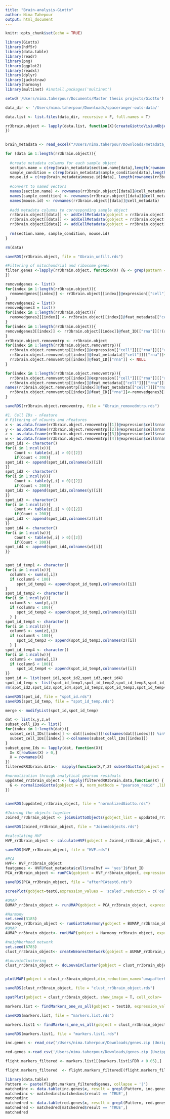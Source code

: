 ```yaml
---
title: "Brain-analysis-Giotto"
author: Nima Tahepour
output: html_document
---
```


```r
knitr::opts_chunk$set(echo = TRUE)
```

```r
library(Giotto)
library(hdf5r)
library(data.table)
library(readr)
library(png)
library(ggplot2)
library(readxl)
library(dplyr)
library(jackstraw)
library(harmony)
library(multinet) #install.packages('multinet')

```

```r
setwd('/Users/nima.taherpour/Documents/Master thesis projects/Giotto')
```

```r
data_dir <- '/Users/nima.taherpour/Downloads/spaceranger-outs-data/'

data.list <- list.files(data_dir, recursive = F, full.names = T)

```



```r
rr3brain.object <- lapply(data.list, function(X){createGiottoVisiumObject(visium_dir = X,gene_column_index = 2, expr_data ='filter',,h5_gene_ids = c("symbols", "ensembl"),h5_tissue_positions_path = 'tissue_positions_list.csv',h5_image_png_path = 'tissue_hires_image.png',h5_json_scalefactors_path= 'scalefactors_json.json')
})             
                                                        
```


```r
brain_metadata <- read_excel("/Users/nima.taherpour/Downloads/metadata_rr3brain.xlsx")
```

```r
for (data in 1:length(rr3brain.object)){
  
  #create metadata columns for each sample object
  section.name = c(rep(brain_metadata$section.name[data],length(rownames(rr3brain.object[[data]]@cell_metadata[["cell"]][["rna"]]))))
  sample_condition = c(rep(brain_metadata$sample_condition[data],length(rownames(rr3brain.object[[data]]@cell_metadata[["cell"]][["rna"]]))))
  mouse.id = c(rep(brain_metadata$mouse.id[data], length(rownames(rr3brain.object[[data]]@cell_metadata[["cell"]][["rna"]]))))
  
  #convert to named vectors
  names(section.name) <- rownames(rr3brain.object[[data]]@cell_metadata)
  names(sample_condition) <- rownames(rr3brain.object[[data]]@cell_metadata)
  names(mouse.id) <- rownames(rr3brain.object[[data]]@cell_metadata)
  
  #add metadata columns to corresponding sample object
  rr3brain.object[[data]] <- addCellMetadata(gobject = rr3brain.object[[data]], new_metadata  = section.name,vector_name= "section.name")
  rr3brain.object[[data]] <- addCellMetadata(gobject = rr3brain.object[[data]], new_metadata = sample_condition,vector_name ="sample_condition")
  rr3brain.object[[data]] <- addCellMetadata(gobject = rr3brain.object[[data]], new_metadata = mouse.id,vector_name = "mouse.id")
  
  rm(section.name, sample_condition, mouse.id)
}

rm(data)
```

```r
saveRDS(rr3brain.object, file = "Gbrain_unfilt.rds")
```


```r

#Filtering of mitochondrial and ribosome genes
filter.genes <-lapply(rr3brain.object, function(X) {G <- grep(pattern ='^mt|^Rpl|^Rps', x = X@feat_ID[["rna"]],value = TRUE)
})

removedgenes <- list()
for(index in 1:length(rr3brain.object)){
  removedgenes[[index]] <- rr3brain.object[[index]]@expression[["cell"]][["rna"]][["raw"]][!(rownames(rr3brain.object[[index]]@expression[["cell"]][["rna"]][["raw"]]) %in% filter.genes[[index]]), ]
}
removedgenes2 = list()
removedgenes3 = list()
for(index in 1:length(rr3brain.object)){
  removedgenes2[[index]] <- rr3brain.object[[index]]@feat_metadata[["cell"]][["rna"]][["feat_ID"]][!rr3brain.object[[index]]@feat_metadata[["cell"]][["rna"]][["feat_ID"]]%in% filter.genes[[index]]]
}
for(index in 1:length(rr3brain.object)){
removedgenes3[[index]] <- rr3brain.object[[index]]@feat_ID[["rna"]][!(rr3brain.object[[index]]@feat_ID[["rna"]] %in% filter.genes[[index]])]
}
rr3brain.object.removemtrp <- rr3brain.object
for(index in 1:length(rr3brain.object.removemtrp)){
  rr3brain.object.removemtrp[[index]]@expression[["cell"]][["rna"]][["raw"]] <- NULL
  rr3brain.object.removemtrp[[index]]@feat_metadata[["cell"]][["rna"]]<- NULL                           
  rr3brain.object.removemtrp[[index]]@feat_ID[["rna"]] <- NULL 
}

for(index in 1:length(rr3brain.object.removemtrp)){
  rr3brain.object.removemtrp[[index]]@expression[["cell"]][["rna"]][["raw"]] <- removedgenes[[index]]
  rr3brain.object.removemtrp[[index]]@feat_metadata[["cell"]][["rna"]][["feat_ID"]]<- removedgenes2[[index]]
names(rr3brain.object.removemtrp[[index]]@feat_metadata[["cell"]][["rna"]]) <-"feat_ID"
  rr3brain.object.removemtrp[[index]]@feat_ID[["rna"]]<-removedgenes3[[index]]
}

```

```r
saveRDS(rr3brain.object.removemtrp, file = "Gbrain_removedmtrp.rds")
```

```r

#1. Cell IDs - nFeature
# Filtering of nCounts and nFeatures
x <- as.data.frame(rr3brain.object.removemtrp[[1]]@expression$cell$rna$raw)
y <- as.data.frame(rr3brain.object.removemtrp[[2]]@expression$cell$rna$raw)
z <- as.data.frame(rr3brain.object.removemtrp[[3]]@expression$cell$rna$raw)
w <- as.data.frame(rr3brain.object.removemtrp[[4]]@expression$cell$rna$raw)
spot_id1 <- character()
for(i in 1:ncol(x)){
    Count <- table(x[,i] > 0)[[2]]
    if(Count < 200){ 
spot_id1 <- append(spot_id1,colnames(x)[i])
}}
spot_id2 <- character()
for(i in 1:ncol(y)){
    Count <- table(y[,i] > 0)[[2]]
    if(Count < 200){ 
spot_id2 <- append(spot_id2,colnames(y)[i])
}}
spot_id3 <- character()
for(i in 1:ncol(z)){
    Count <- table(z[,i] > 0)[[2]]
    if(Count < 200){ 
spot_id3 <- append(spot_id3,colnames(z)[i])
}}
spot_id4 <- character()
for(i in 1:ncol(w)){
    Count <- table(w[,i] > 0)[[2]]
    if(Count < 200){ 
spot_id4 <- append(spot_id4,colnames(w)[i])
}}


spot_id_temp1 <- character()
for(i in 1:ncol(x)){ 
  columnS <- sum(x[,i])
  if (columnS < 100) 
     spot_id_temp1 <- append(spot_id_temp1,colnames(x)[i])
}
spot_id_temp2 <- character()
for(i in 1:ncol(y)){ 
  columnS <- sum(y[,i])
  if (columnS < 100){ 
     spot_id_temp2 <- append(spot_id_temp2,colnames(y)[i])
  } }
spot_id_temp3 <- character()
for(i in 1:ncol(z)){ 
  columnS <- sum(z[,i])
  if (columnS < 100){ 
     spot_id_temp3 <- append(spot_id_temp3,colnames(z)[i])
  } } 
spot_id_temp4 <- character()
for(i in 1:ncol(w)){ 
  columnS <- sum(w[,i])
  if (columnS < 100){ 
     spot_id_temp4 <- append(spot_id_temp4,colnames(w)[i])
}}
spot_id <- list(spot_id1,spot_id2,spot_id3,spot_id4)
spot_id_temp <- list(spot_id_temp1,spot_id_temp2,spot_id_temp3,spot_id_temp4)
rm(spot_id2,spot_id3,spot_id4,spot_id_temp2,spot_id_temp3,spot_id_temp4)
```

```r
saveRDS(spot_id, file = "spot_id.rds")
saveRDS(spot_id_temp, file = "spot_id_temp.rds")
```

```r
merge <- modifyList(spot_id,spot_id_temp)
```

```r
dat <- list(x,y,z,w)
subset_cell_IDs <- list()
for(index in 1:length(dat)){
  subset_cell_IDs[[index]] <- dat[[index]][!colnames(dat[[index]]) %in% merge[[index]]]
  subset_cell_IDs[[index]] <-colnames(subset_cell_IDs[[index]])
}
subset_gene_Ids <- lapply(dat, function(X){
  X= X[rowSums(X) > 0,]
  X = rownames(X)
})
filteredRR3brain.data<-  mapply(function(X,Y,Z) subsetGiotto(gobject = X,cell_ids = Y,feat_ids = Z),rr3brain.object,subset_cell_IDs,subset_gene_Ids)

#normalization through analytical pearson residuals
uppdated_rr3brain_object <- lapply(filteredRR3brain.data,function(X) {
  G <- normalizeGiotto(gobject = X, norm_methods = "pearson_resid" ,library_size_norm = TRUE,scalefactor = 6000, log_norm = TRUE, log_offset = 1,logbase = 2, scale_feats = T, scale_cells = T, scale_order = c("first_feats", "first_cells"),update_slot = 'scaled',verbose = T)
})                                   
                                   


```

```r
saveRDS(uppdated_rr3brain_object, file = "normalizedGiotto.rds")
```

```r
#Joining the objects together
Joined_rr3brain_object <- joinGiottoObjects(gobject_list = uppdated_rr3brain_object,gobject_names = c('Sample_158_D1','Sample_159_C1','Sample_304_A1','Sample_304_C1'))
```


```r
saveRDS(Joined_rr3brain_object, file = "Joinedobjects.rds")
```


```r
#calculating HVF
HVF_rr3brain_object <- calculateHVF(gobject = Joined_rr3brain_object, expression_values = 'scaled', method = c('cov_groups','cov_loess','var_p_resid'), nr_expression_groups = 20, var_number = 3000)
```

```r
saveRDS(HVF_rr3brain_object, file = "HVF.rds")
```

```r
#PCA
HVF<- HVF_rr3brain_object
featgenes <- HVF@feat_metadata$cell$rna[hvf == 'yes']$feat_ID
PCA_rr3brain_object <- runPCA(gobject = HVF_rr3brain_object, expression_values = 'scaled', reduction = c('cells','feats'),feats_to_use = featgenes, scale_unit = FALSE, ncp = 50, method = 'irlba', set_seed=TRUE, set_number = 58291)
```



```r
saveRDS(PCA_rr3brain_object, file = "afterPCAtest6.rds")
```

```r
screePlot(gobject=test6,expression_values = 'scaled',reduction = c('cells','feats'),method = 'irlba',feats_to_use = featgenes, ncp=50)
```

```r
#UMAP
BUMAP_rr3brain_object <- runUMAP(gobject = PCA_rr3brain_object, expression_values = 'scaled',reduction = c('cells','feats'),dim_reduction_to_use = "pca", dim_reduction_name = NULL, dimensions_to_use=1:30,name= 'umapbeforeharmony',feats_to_use = featgenes,n_neighbors = 30, n_components = 2, n_epochs = NULL, min_dist = 0.3, set_seed = TRUE, seed_number = 3471)

#Harmony
set.seed(3185)
Harmony_rr3brain_object <- runGiottoHarmony(gobject = BUMAP_rr3brain_object,vars_use =c("list_ID", "sample_condition"),do_pca = FALSE, expression_values = 'scaled', dim_reduction_to_use = 'pca', dimensions_to_use = 1:30,name = 'harmony',feats_to_use = featgenes)
#UMAP
AUMAP_rr3brain_object<- runUMAP(gobject = Harmony_rr3brain_object, expression_values = 'scaled',reduction = c('cells','feats'),dim_reduction_to_use ='harmony',dim_reduction_name= 'harmony', dimensions_to_use=1:30,name= 'umapafterharmony',feats_to_use = featgenes,n_neighbors = 30, n_components = 2, n_epochs = NULL, min_dist = 0.3,set_seed = TRUE, seed_number = 5147)

```


```r
#neighborhood network
set.seed(6785)
clust_rr3brain_object<- createNearestNetwork(gobject = AUMAP_rr3brain_object, type = 'sNN', dim_reduction_to_use = 'harmony',dim_reduction_name = 'harmony', dimensions_to_use = 1:30,feats_to_use = featgenes, expression_values = 'scaled',name ='NN.harmony', k = 23)

#LouvainClustering
clust_rr3brain_object <- doLouvainCluster(gobject = clust_rr3brain_object,version = 'community', name="louvain_clus", nn_network_to_use = 'sNN',network_name= 'NN.harmony', resolution = 1.20, set_seed = TRUE, seed_number = 39152)


plotUMAP(gobject = clust_rr3brain_object,dim_reduction_name='umapafterharmony',cell_color = "louvain_clus",show_NN_network = TRUE, network_name = 'NN.harmony') 
```

```r
saveRDS(clust_rr3brain_object, file = "clust_rr3brain_object.rds")
```

```r
spatPlot(gobject = clust_rr3brain_object, show_image = T, cell_color= 'louvain_clus',point_size = 0.50)
```

```r
markers.list <- findMarkers_one_vs_all(gobject = test10, expression_values = 'scaled',cluster_column = 'louvain_clus',method = c('scran','gini','mast'),pval = 0.05, logFC = 0.25)

```

```r
saveRDS(markers.list, file = "markers.list.rds")
```

```r
markers.list1 <- findMarkers_one_vs_all(gobject = clust_rr3brain_object, expression_values = 'scaled',cluster_column = 'sample_condition',method = c('scran','gini','mast'),pval = 0.05, logFC = 0.25)
```

```r
saveRDS(markers.list1, file = "markers.list1.rds")
```

```r
inc.genes <- read_csv('/Users/nima.taherpour/Downloads/genes.zip (Unzipped Files)/genes/updated_hearts_brains_INC_genes_only.csv')

red.genes <-read_csv('/Users/nima.taherpour/Downloads/genes.zip (Unzipped Files)/genes/updated_hearts_brains_RED_genes_only.csv')
```

```r
flight.markers_filtered <- markers.list1[(markers.list1$FDR < 0.05),]

flight.markers_filtered  <- flight.markers_filtered[(flight.markers_filtered$logFC < -0.2)| (flight.markers_filtered$logFC== -0.2)|(flight.markers_filtered$logFC > 0.2)|(flight.markers_filtered$logFC == 0.2),]

```

```r
library(data.table)
Pattern <- paste(flight.markers_filtered$genes, collapse = '|')
matchedinc <- data.table(inc.genes$x, result = grepl(Pattern, inc.genes$x))
matchedinc <- matchedinc[matchedinc$result == 'TRUE',]
matchedinc
matchedred <- data.table(red.genes$x, result = grepl(Pattern, red.genes$x))
matchedred <- matchedred[matchedred$result == 'TRUE',]
matchedred
```
```r

```

